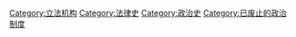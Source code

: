 {{Commonscat|Historical legislatures}}

[[Category:立法机构|Category:立法机构]]
[[Category:法律史|Category:法律史]]
[[Category:政治史|Category:政治史]]
[[Category:已废止的政治制度|Category:已废止的政治制度]]